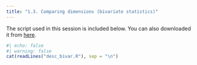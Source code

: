 ```yaml
---
title: "1.3. Comparing dimensions (bivariate statistics)"
---
```


The script used in this session is included below. You can also downloaded it from <a href="desc_bivar.R" download>here</a>.

```r
#| echo: false
#| warning: false
cat(readLines("desc_bivar.R"), sep = "\n")
```


